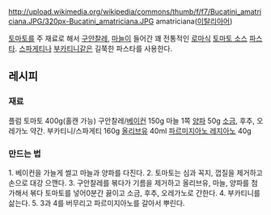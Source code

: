 http://upload.wikimedia.org/wikipedia/commons/thumb/f/f7/Bucatini_amatriciana.JPG/320px-Bucatini_amatriciana.JPG
amatriciana([[이탈리아어]])

[[토마토]]를 주 재료로 해서 [[구안찰레]], [[마늘]]이 들어간 꽤 전통적인 [[로마]]식 [[토마토 소스]] [[파스타]].
[[스파게티]]나 [[부카티니]]같은 길쭉한 파스타를 사용한다.

== 레시피 ==
=== 재료 ===
플럼 토마토 400g(홀캔 가능)
구안찰레/[[베이컨]] 150g
마늘 1쪽
[[양파]] 50g
[[소금]], 후추, 오레가노 약간.
부카티니/스파게티 160g
[[올리브유]] 40ml
[[파르미지아노 레지아노]] 40g
=== 만드는 법 ===
1. 베이컨을 가늘게 썰고 마늘과 양파를 다진다.
2. 토마토는 심과 꼭지, 껍질을 제거하고 손으로 대강 으깬다.
3. 구안찰레를 볶다가 기름을 제거하고 올리브유, 마늘, 양파를 첨가해서 볶다 토마토를 넣어0분간 끓이고 소금, 후추, 오레가노로 간한다.
4. 부카티니를 삶는다.
5. 3과 4를 버무리고 파르미지아노를 갈아서 뿌린다.
